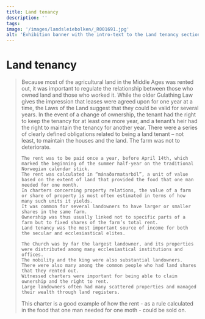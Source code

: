```yaml
---
title: Land tenancy
description: ''
tags:
image: '/images/landsleiebolken/_R001691.jpg'
alt: 'Exhibition banner with the intro-text to the Land tenancy section.'
---
```



# Land tenancy

<Blockquote
    quote='“The right to occupy land entails the right to receive rent, and tenancy gives the right to the harvest and all work on the farm that was included in their bargain.”'
    footer='Land Tenancy section, chapter 1' />

<Spacer height={40}/>
<Container stil="initial side">
    Because most of the agricultural land in the Middle Ages was rented out, it was important to regulate the relationship between those who owned land and those who worked it. 
    While the older Gulathing Law gives the impression that leases were agreed upon for one year at a time, the Laws of the Land suggest that they could be valid for several years. 
    In the event of a change of ownership, the tenant had the right to keep the tenancy for at least one more year, and a tenant’s heir had the right to maintain the tenancy for another year. 
    There were a series of clearly defined obligations related to being a land tenant – not least, to maintain the houses and the land. 
    The farm was not to deteriorate. 
    
    The rent was to be paid once a year, before April 14th, which marked the beginning of the summer half-year on the traditional Norwegian calendar stick. 
    The rent was calculated in “mánaðarmatarból”, a unit of value based on the extent of land that provided the food that one man needed for one month. 
    In charters concerning property relations, the value of a farm or share of property is most often estimated in terms of how many such units it yields. 
    It was common for several landowners to have larger or smaller shares in the same farm. 
    Ownership was thus usually linked not to specific parts of a farm but to fixed shares of the farm’s total rent. 
    Land tenancy was the most important source of income for both the secular and ecclesiastical elites. 
    
    The Church was by far the largest landowner, and its properties were distributed among many ecclesiastical institutions and offices. 
    The nobility and the king were also substantial landowners. 
    There were also many among the common people who had land shares that they rented out. 
    Witnessed charters were important for being able to claim ownership and the right to rent. 
    Large landowners often had many scattered properties and managed their wealth through land registers.
</Container>


<Work id="ubb-diplom-0005">
This charter is a good example of how the rent - as a rule calculated in the food that one man needed for one moth - could be sold on.
</Work>
<Spacer height={170}/>